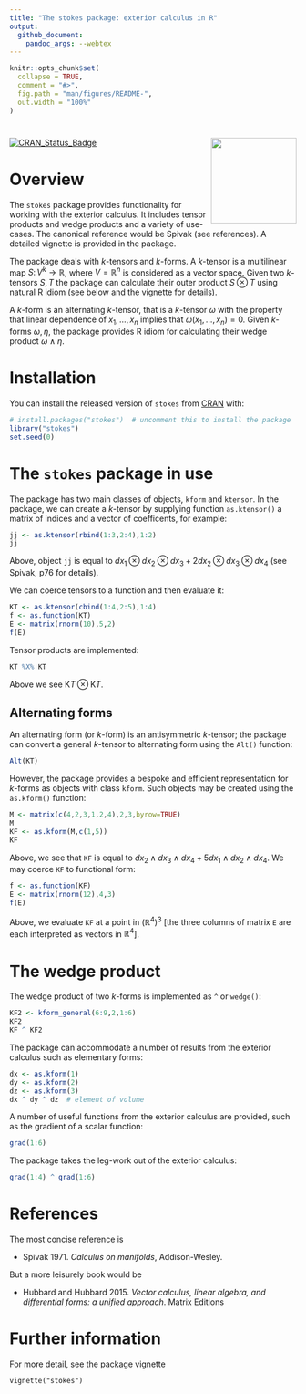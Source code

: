 ```yaml
---
title: "The stokes package: exterior calculus in R"
output:
  github_document:
    pandoc_args: --webtex
---
```


<!-- README.md is generated from README.Rmd. Please edit that file -->

```r
knitr::opts_chunk$set(
  collapse = TRUE,
  comment = "#>",
  fig.path = "man/figures/README-",
  out.width = "100%"
)
```

# <img src="man/figures/stokes.png" width = "150" align="right" />

<!-- badges: start -->
[![CRAN_Status_Badge](https://www.r-pkg.org/badges/version/stokes)](https://cran.r-project.org/package=stokes)
<!-- badges: end -->

# Overview

The `stokes` package provides functionality for working with the
exterior calculus.  It includes tensor products and wedge products and
a variety of use-cases.  The canonical reference would be Spivak (see
references).  A detailed vignette is provided in the package.

The package deals with $k$-tensors and $k$-forms.  A $k$-tensor is a
multilinear map $S\colon V^k\longrightarrow\mathbb{R}$, where
$V=\mathbb{R}^n$ is considered as a vector space.  Given two
$k$-tensors $S,T$ the package can calculate their outer product
$S\otimes T$ using natural R idiom (see below and the vignette for
details).

A $k$-form is an alternating $k$-tensor, that is a $k$-tensor $\omega$
with the property that linear dependence of $x_1,\ldots,x_n$ implies
that $\omega\left(x_1,\ldots,x_n\right)=0$.  Given $k$-forms
$\omega,\eta$, the package provides R idiom for calculating
their wedge product $\omega\wedge\eta$.

# Installation

You can install the released version of `stokes` from
[CRAN](https://CRAN.R-project.org) with:

```r
# install.packages("stokes")  # uncomment this to install the package
library("stokes")
set.seed(0)
```

# The `stokes` package in use

The package has two main classes of objects, `kform` and `ktensor`.
In the package, we can create a $k$-tensor by supplying function
`as.ktensor()` a matrix of indices and a vector of coefficents, for
example:

```r
jj <- as.ktensor(rbind(1:3,2:4),1:2)
jj
```

Above, object `jj` is equal to $dx_1\otimes dx_2\otimes dx_3 +
2dx_2\otimes dx_3\otimes dx_4$ (see Spivak, p76 for details).

We can coerce tensors to a function and then evaluate it:

```r
KT <- as.ktensor(cbind(1:4,2:5),1:4)
f <- as.function(KT)
E <- matrix(rnorm(10),5,2)
f(E)
```

Tensor products are implemented:

```r
KT %X% KT
```

Above we see ${\mathrm KT}\otimes{\mathrm KT}$.

## Alternating forms

An alternating form (or $k$-form) is an antisymmetric $k$-tensor; the
package can convert a general $k$-tensor to alternating form using the
`Alt()` function:


```r
Alt(KT)
```

However, the package provides a bespoke and efficient representation
for $k$-forms as objects with class `kform`.  Such objects may be
created using the `as.kform()` function:

```r

M <- matrix(c(4,2,3,1,2,4),2,3,byrow=TRUE)
M
KF <- as.kform(M,c(1,5))
KF
```

Above, we see that `KF` is equal to $dx_2\wedge dx_3\wedge dx_4 +
5dx_1\wedge dx_2\wedge dx_4$.  We may coerce `KF` to functional form:

```r
f <- as.function(KF)
E <- matrix(rnorm(12),4,3)
f(E)
```

Above, we evaluate `KF` at a point in $\left({\mathbb R^4}\right)^3$
[the three columns of matrix `E` are each interpreted as vectors in
${\mathbb R}^4$].

# The wedge product

The wedge product of two $k$-forms is implemented as `^` or
`wedge()`:

```r
KF2 <- kform_general(6:9,2,1:6)
KF2
KF ^ KF2
```

The package can accommodate a number of results from the exterior
calculus such as elementary forms:

```r
dx <- as.kform(1)
dy <- as.kform(2)
dz <- as.kform(3)
dx ^ dy ^ dz  # element of volume 
```

A number of useful functions from the exterior calculus are provided,
such as the gradient of a scalar function:

```r
grad(1:6)
```

The package takes the leg-work out of the exterior calculus:

```r
grad(1:4) ^ grad(1:6)
```


# References

The most concise reference is

  - Spivak 1971. _Calculus on manifolds_, Addison-Wesley.

But a more leisurely book would be

  - Hubbard and Hubbard 2015. _Vector calculus, linear algebra, and differential forms: a unified approach_.  Matrix Editions

# Further information

For more detail, see the package vignette

`vignette("stokes")`
